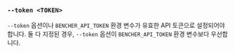 ### `--token <TOKEN>`

`--token` 옵션이나 `BENCHER_API_TOKEN` 환경 변수가 유효한 API 토큰으로 설정되어야 합니다.
둘 다 지정된 경우, `--token` 옵션이 `BENCHER_API_TOKEN` 환경 변수보다 우선합니다.